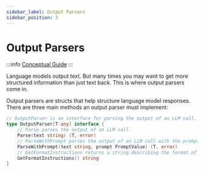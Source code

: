 ```yaml
---
sidebar_label: Output Parsers
sidebar_position: 3
---
```


# Output Parsers

:::info
[Conceptual Guide](https://python.langchain.com/docs/modules/model_io/output_parsers)
:::

Language models output text. But many times you may want to get more structured information than just text back. This is where output parsers come in.

Output parsers are structs that help structure language model responses. There are three main methods an output parser must implement:

```go
// OutputParser is an interface for parsing the output of an LLM call.
type OutputParser[T any] interface {
	// Parse parses the output of an LLM call.
	Parse(text string) (T, error)
	// ParseWithPrompt parses the output of an LLM call with the prompt used.
	ParseWithPrompt(text string, prompt PromptValue) (T, error)
	// GetFormatInstructions returns a string describing the format of the output.
	GetFormatInstructions() string
}
```